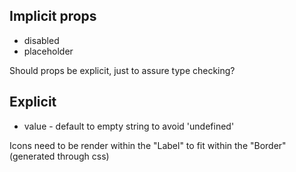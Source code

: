 ## Implicit props

* disabled
* placeholder

Should props be explicit, just to assure type checking?


## Explicit

* value - default to empty string to avoid 'undefined'



Icons need to be render within the "Label" to fit within the "Border"(generated through css)



